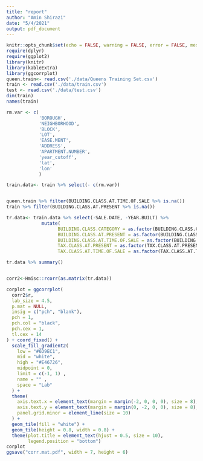 ```yaml
---
title: "report"
author: "Amin Shirazi"
date: "5/4/2021"
output: pdf_document
---
```



```r
knitr::opts_chunk$set(echo = FALSE, warning = FALSE, error = FALSE, message = FALSE,fig.width=4,fig.height=4)
require(dplyr)
require(ggplot2)
library(knitr)
library(kableExtra)
library(ggcorrplot)
queen.train<- read.csv('./data/Queens Training Set.csv') 
train <- read.csv('./data/train.csv')
test <- read.csv('./data/test.csv') 
dim(train)
names(train)

rm.var <- c(
            'BOROUGH',
            'NEIGHBORHOOD',
            'BLOCK', 
            'LOT', 
            'EASE.MENT', 
            'ADDRESS', 
            'APARTMENT.NUMBER', 
            'year_cutoff', 
            'lat', 
            'lon'
            )

train.data<- train %>% select(- c(rm.var))


queen.train %>% filter(BUILDING.CLASS.AT.TIME.OF.SALE %>% is.na())
train %>% filter(BUILDING.CLASS.AT.PRESENT %>% is.na())
```


```r

tr.data<- train.data %>% select(-SALE.DATE, -YEAR.BUILT) %>% 
             mutate(
                   BUILDING.CLASS.CATEGORY = as.factor(BUILDING.CLASS.CATEGORY),
                   BUILDING.CLASS.AT.PRESENT = as.factor(BUILDING.CLASS.AT.PRESENT),
                   BUILDING.CLASS.AT.TIME.OF.SALE = as.factor(BUILDING.CLASS.AT.TIME.OF.SALE), 
                   TAX.CLASS.AT.PRESENT = as.factor(TAX.CLASS.AT.PRESENT), 
                   TAX.CLASS.AT.TIME.OF.SALE = as.factor(TAX.CLASS.AT.TIME.OF.SALE)) 

tr.data %>% summary()


corr2<-Hmisc::rcorr(as.matrix(tr.data))

corplot = ggcorrplot(
  corr2$r,
  lab_size = 4.5,
  p.mat = NULL,
  insig = c("pch", "blank"),
  pch = 1,
  pch.col = "black",
  pch.cex = 1,
  tl.cex = 14
) + coord_fixed() +
  scale_fill_gradient2(
    low = "#6D9EC1",
    mid = "white",
    high = "#E46726",
    midpoint = 0,
    limit = c(-1, 1) ,
    name = "" ,
    space = "Lab"
  ) +
  theme(
    axis.text.x = element_text(margin = margin(-2, 0, 0, 0), size = 8),
    axis.text.y = element_text(margin = margin(0, -2, 0, 0), size = 8),
    panel.grid.minor = element_line(size = 10)
  ) +
  geom_tile(fill = "white") +
  geom_tile(height = 0.8, width = 0.8) +
  theme(plot.title = element_text(hjust = 0.5, size = 10),
        legend.position = "bottom")
corplot
ggsave("corr.mat.pdf", width = 7, height = 6)
```